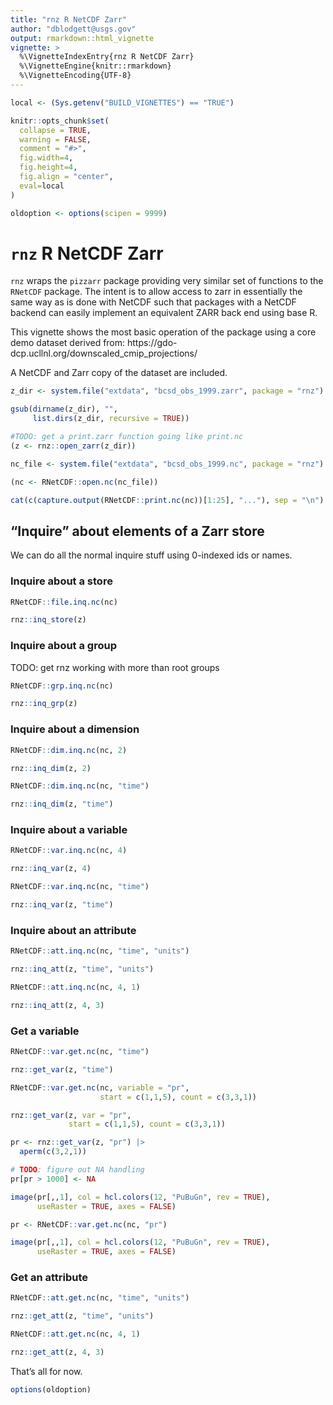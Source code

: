 ```yaml
---
title: "rnz R NetCDF Zarr"
author: "dblodgett@usgs.gov"
output: rmarkdown::html_vignette
vignette: >
  %\VignetteIndexEntry{rnz R NetCDF Zarr}
  %\VignetteEngine{knitr::rmarkdown}
  %\VignetteEncoding{UTF-8}
---
```


<style type="text/css">
   .main-container {max-width: 100%;}
   .row {display: flex;}
   .column {flex: 50%;}
</style>

```r
local <- (Sys.getenv("BUILD_VIGNETTES") == "TRUE")

knitr::opts_chunk$set(
  collapse = TRUE,
  warning = FALSE,
  comment = "#>",
  fig.width=4,
  fig.height=4,
  fig.align = "center",
  eval=local
)

oldoption <- options(scipen = 9999)
```

# `rnz` R NetCDF Zarr

`rnz` wraps the `pizzarr` package providing very similar set of functions to the 
`RNetCDF` package. The intent is to allow access to zarr in essentially the same 
way as is done with NetCDF such that packages with a NetCDF backend can easily
implement an equivalent ZARR back end using base R.

This vignette shows the most basic operation of the package using a core
demo dataset derived from: https://gdo-dcp.ucllnl.org/downscaled_cmip_projections/

A NetCDF and Zarr copy of the dataset are included.

```r

z_dir <- system.file("extdata", "bcsd_obs_1999.zarr", package = "rnz")

gsub(dirname(z_dir), "",
     list.dirs(z_dir, recursive = TRUE))

#TODO: get a print.zarr function going like print.nc
(z <- rnz::open_zarr(z_dir))

nc_file <- system.file("extdata", "bcsd_obs_1999.nc", package = "rnz")

(nc <- RNetCDF::open.nc(nc_file))

cat(c(capture.output(RNetCDF::print.nc(nc))[1:25], "..."), sep = "\n")

```

## "Inquire" about elements of a Zarr store

We can do all the normal inquire stuff using 0-indexed ids or names.

### Inquire about a store 

```r
RNetCDF::file.inq.nc(nc)

rnz::inq_store(z)
```

### Inquire about a group

TODO: get rnz working with more than root groups

```r

RNetCDF::grp.inq.nc(nc)

rnz::inq_grp(z)

```

### Inquire about a dimension

```r

RNetCDF::dim.inq.nc(nc, 2)

rnz::inq_dim(z, 2)

RNetCDF::dim.inq.nc(nc, "time")

rnz::inq_dim(z, "time")
```

### Inquire about a variable

```r

RNetCDF::var.inq.nc(nc, 4)

rnz::inq_var(z, 4)

RNetCDF::var.inq.nc(nc, "time")

rnz::inq_var(z, "time")
```

### Inquire about an attribute

```r
RNetCDF::att.inq.nc(nc, "time", "units")

rnz::inq_att(z, "time", "units")

RNetCDF::att.inq.nc(nc, 4, 1)

rnz::inq_att(z, 4, 3)
```
### Get a variable

```r

RNetCDF::var.get.nc(nc, "time")

rnz::get_var(z, "time")

RNetCDF::var.get.nc(nc, variable = "pr", 
                    start = c(1,1,5), count = c(3,3,1))

rnz::get_var(z, var = "pr", 
             start = c(1,1,5), count = c(3,3,1))

pr <- rnz::get_var(z, "pr") |>
  aperm(c(3,2,1))

# TODO: figure out NA handling
pr[pr > 1000] <- NA

image(pr[,,1], col = hcl.colors(12, "PuBuGn", rev = TRUE),
      useRaster = TRUE, axes = FALSE)

pr <- RNetCDF::var.get.nc(nc, "pr")

image(pr[,,1], col = hcl.colors(12, "PuBuGn", rev = TRUE),
      useRaster = TRUE, axes = FALSE)

```

### Get an attribute

```r
RNetCDF::att.get.nc(nc, "time", "units")

rnz::get_att(z, "time", "units")

RNetCDF::att.get.nc(nc, 4, 1)

rnz::get_att(z, 4, 3)
```
That's all for now.

```r

options(oldoption)

```
